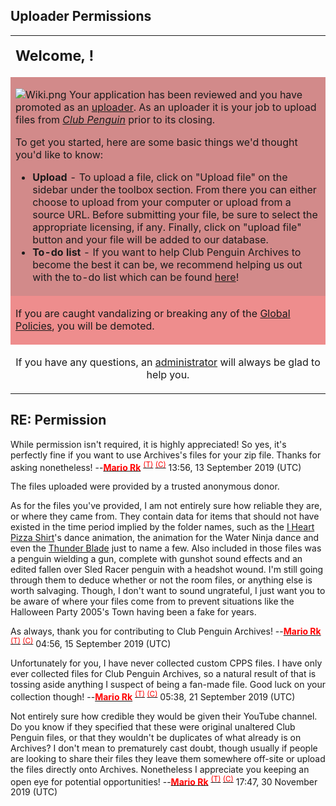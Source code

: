 ==Uploader Permissions==
{| align="center" style="background: #DAA3A3; {{roundy|10px}} border: 3px solid #C65454; width: 80%"
|- align="center"
| colspan="2" | <big><big>'''Welcome, {{BASEPAGENAME}}!'''</big></big>

|- align="left"
| style="background: #D28A8A; {{roundytop|10px}} padding:5px;" colspan="2" | [[File:Wiki.png|right|link=]]
Your application has been reviewed and you have promoted as an [[Special:ListUsers/uploader|uploader]]. As an uploader it is your job to upload files from [[clubpenguinwiki:Club Penguin|''Club Penguin'']] prior to its closing.

To get you started, here are some basic things we'd thought you'd like to know:

*'''Upload''' - To upload a file, click on "Upload file" on the sidebar under the toolbox section. From there you can either choose to upload from your computer or upload from a source URL. Before submitting your file, be sure to select the appropriate licensing, if any. Finally, click on "upload file" button and your file will be added to our database.
*'''To-do list''' - If you want to help Club Penguin Archives to become the best it can be, we recommend helping us out with the to-do list which can be found [[Club Penguin Archives:To-do List|here]]!

|- align="center"

| style="background: #EE8D8D;" colspan="2" |
If you are caught vandalizing or breaking any of the [[clubpenguinwiki: Club Penguin Wiki Network:Global Policy|Global Policies]], you will be demoted.
|-
! style="background: #C65454; {{roundybl|10px}}" align="center" | If you have any questions, an [[Project:Administrators|administrator]] will always be glad to help you.
| style="background:#ffffff; {{roundybr|10px}}" align="left" |If you want to have this account merged with your previous one, I recommend messaging [[clubpenguinwiki:User:Wonderweez|Wonderweez]] for assistance on [[clubpenguinwiki:User talk:Wonderweez|his talk page]].<br>Enjoy! --[[User:Mario Rk|'''<span class="Xc6" style="color:#FF0000;">Mario Rk</span>''']] <sup>[[User talk:Mario Rk|<span class="Xc6" style="color:#FF0000;">(T)</span>]] [[Special:Contributions/Mario Rk|<span class="Xc6" style="color:#FF0000;">(C)</span>]]</sup> 19:46, 11 July 2019 (UTC)
|}

== RE: Permission ==

While permission isn't required, it is highly appreciated! So yes, it's perfectly fine if you want to use Archives's files for your zip file. Thanks for asking nonetheless! --[[User:Mario Rk|'''<span class="Xc6" style="color:#FF0000;">Mario Rk</span>''']] <sup>[[User talk:Mario Rk|<span class="Xc6" style="color:#FF0000;">(T)</span>]] [[Special:Contributions/Mario Rk|<span class="Xc6" style="color:#FF0000;">(C)</span>]]</sup> 13:56, 13 September 2019 (UTC)


The files uploaded were provided by a trusted anonymous donor.

As for the files you've provided, I am not entirely sure how reliable they are, or where they came from. They contain data for items that should not have existed in the time period implied by the folder names, such as the [[cpw:I Heart Pizza T-Shirt|I Heart Pizza Shirt]]'s dance animation, the animation for the Water Ninja dance and even the [[cpw:Thunder Blade|Thunder Blade]] just to name a few. Also included in those files was a penguin wielding a gun, complete with gunshot sound effects and an edited fallen over Sled Racer penguin with a headshot wound. I'm still going through them to deduce whether or not the room files, or anything else is worth salvaging. Though, I don't want to sound ungrateful, I just want you to be aware of where your files come from to prevent situations like the Halloween Party 2005's Town having been a fake for years.

As always, thank you for contributing to Club Penguin Archives!  --[[User:Mario Rk|'''<span class="Xc6" style="color:#FF0000;">Mario Rk</span>''']] <sup>[[User talk:Mario Rk|<span class="Xc6" style="color:#FF0000;">(T)</span>]] [[Special:Contributions/Mario Rk|<span class="Xc6" style="color:#FF0000;">(C)</span>]]</sup> 04:56, 15 September 2019 (UTC)


Unfortunately for you, I have never collected custom CPPS files. I have only ever collected files for Club Penguin Archives, so a natural result of that is tossing aside anything I suspect of being a fan-made file. Good luck on your collection though! --[[User:Mario Rk|'''<span class="Xc6" style="color:#FF0000;">Mario Rk</span>''']] <sup>[[User talk:Mario Rk|<span class="Xc6" style="color:#FF0000;">(T)</span>]] [[Special:Contributions/Mario Rk|<span class="Xc6" style="color:#FF0000;">(C)</span>]]</sup> 05:38, 21 September 2019 (UTC)


Not entirely sure how credible they would be given their YouTube channel. Do you know if they specified that these were original unaltered Club Penguin files, or that they wouldn't be duplicates of what already is on Archives? I don't mean to prematurely cast doubt, though usually if people are looking to share their files they leave them somewhere off-site or upload the files directly onto Archives. Nonetheless I appreciate you keeping an open eye for potential opportunities! --[[User:Mario Rk|'''<span class="Xc6" style="color:#FF0000;">Mario Rk</span>''']] <sup>[[User talk:Mario Rk|<span class="Xc6" style="color:#FF0000;">(T)</span>]] [[Special:Contributions/Mario Rk|<span class="Xc6" style="color:#FF0000;">(C)</span>]]</sup> 17:47, 30 November 2019 (UTC)
